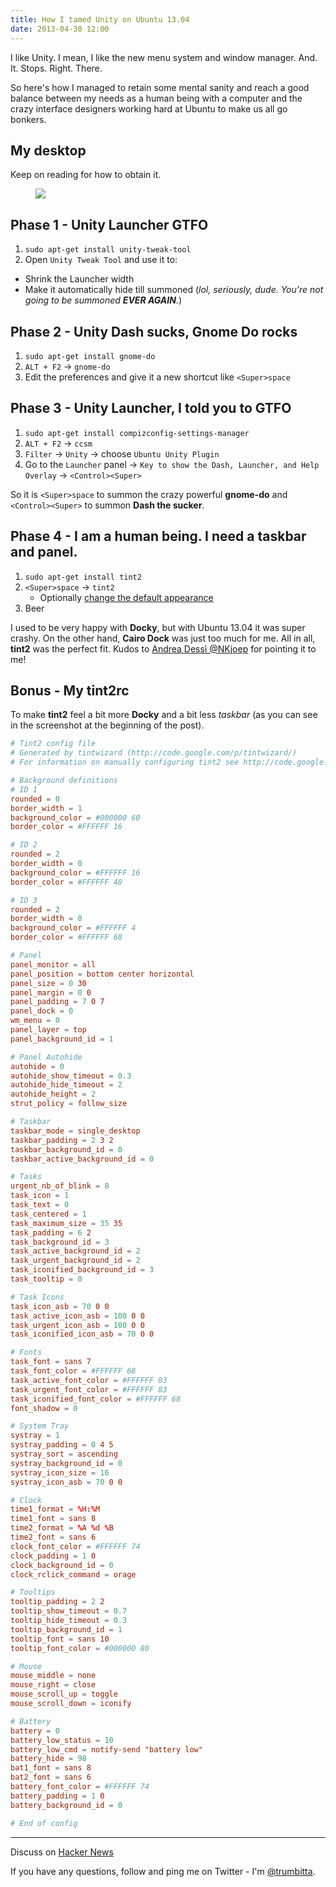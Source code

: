 ```yaml
---
title: How I tamed Unity on Ubuntu 13.04
date: 2013-04-30 12:00
---
```



I like Unity.
I mean, I like the new menu system and window manager. And. It. Stops. Right. There.

So here's how I managed to retain some mental sanity and reach a good balance between my needs as a human being with a computer and the crazy interface designers working hard at Ubuntu to make us all go bonkers.

## My desktop

Keep on reading for how to obtain it.

<Figure caption='My Ubuntu 13.04 desktop. Now with less Unity.'>

![](../assets/images/posts/2013-04-30-unity-and-raring-tamed/unity-tamed.jpg)

</Figure>

## Phase 1 - Unity Launcher GTFO

1. `sudo apt-get install unity-tweak-tool`
2. Open `Unity Tweak Tool` and use it to:

- Shrink the Launcher width
- Make it automatically hide till summoned (_lol, seriously, dude. You're not going to be summoned **EVER AGAIN**._)

## Phase 2 - Unity Dash sucks, Gnome Do rocks

1. `sudo apt-get install gnome-do`
2. `ALT + F2` → `gnome-do`
3. Edit the preferences and give it a new shortcut like `<Super>space`

## Phase 3 - Unity Launcher, I told you to GTFO

1. `sudo apt-get install compizconfig-settings-manager`
2. `ALT + F2` → `ccsm`
3. `Filter` → `Unity` → choose `Ubuntu Unity Plugin`
4. Go to the `Launcher` panel → `Key to show the Dash, Launcher, and Help Overlay` → `<Control><Super>`

So it is `<Super>space` to summon the crazy powerful **gnome-do** and `<Control><Super>` to summon **Dash the sucker**.

## Phase 4 - I am a human being. I need a taskbar and panel.

1. `sudo apt-get install tint2`
2. `<Super>space` → `tint2`
   - Optionally [change the default appearance](https://code.google.com/p/tint2/wiki/Configure)
3. Beer

I used to be very happy with **Docky**, but with Ubuntu 13.04 it was super crashy. On the other hand, **Cairo Dock** was just too much for me.
All in all, **tint2** was the perfect fit.
Kudos to [Andrea Dessì @NKjoep](https://twitter.com/NKjoep) for pointing it to me!

## Bonus - My tint2rc

To make **tint2** feel a bit more **Docky** and a bit less _taskbar_ (as you can see in the screenshot at the beginning of the post).

```toml
# Tint2 config file
# Generated by tintwizard (http://code.google.com/p/tintwizard/)
# For information on manually configuring tint2 see http://code.google.com/p/tint2/wiki/Configure

# Background definitions
# ID 1
rounded = 0
border_width = 1
background_color = #000000 60
border_color = #FFFFFF 16

# ID 2
rounded = 2
border_width = 0
background_color = #FFFFFF 16
border_color = #FFFFFF 48

# ID 3
rounded = 2
border_width = 0
background_color = #FFFFFF 4
border_color = #FFFFFF 68

# Panel
panel_monitor = all
panel_position = bottom center horizontal
panel_size = 0 30
panel_margin = 0 0
panel_padding = 7 0 7
panel_dock = 0
wm_menu = 0
panel_layer = top
panel_background_id = 1

# Panel Autohide
autohide = 0
autohide_show_timeout = 0.3
autohide_hide_timeout = 2
autohide_height = 2
strut_policy = follow_size

# Taskbar
taskbar_mode = single_desktop
taskbar_padding = 2 3 2
taskbar_background_id = 0
taskbar_active_background_id = 0

# Tasks
urgent_nb_of_blink = 8
task_icon = 1
task_text = 0
task_centered = 1
task_maximum_size = 35 35
task_padding = 6 2
task_background_id = 3
task_active_background_id = 2
task_urgent_background_id = 2
task_iconified_background_id = 3
task_tooltip = 0

# Task Icons
task_icon_asb = 70 0 0
task_active_icon_asb = 100 0 0
task_urgent_icon_asb = 100 0 0
task_iconified_icon_asb = 70 0 0

# Fonts
task_font = sans 7
task_font_color = #FFFFFF 68
task_active_font_color = #FFFFFF 83
task_urgent_font_color = #FFFFFF 83
task_iconified_font_color = #FFFFFF 68
font_shadow = 0

# System Tray
systray = 1
systray_padding = 0 4 5
systray_sort = ascending
systray_background_id = 0
systray_icon_size = 16
systray_icon_asb = 70 0 0

# Clock
time1_format = %H:%M
time1_font = sans 8
time2_format = %A %d %B
time2_font = sans 6
clock_font_color = #FFFFFF 74
clock_padding = 1 0
clock_background_id = 0
clock_rclick_command = orage

# Tooltips
tooltip_padding = 2 2
tooltip_show_timeout = 0.7
tooltip_hide_timeout = 0.3
tooltip_background_id = 1
tooltip_font = sans 10
tooltip_font_color = #000000 80

# Mouse
mouse_middle = none
mouse_right = close
mouse_scroll_up = toggle
mouse_scroll_down = iconify

# Battery
battery = 0
battery_low_status = 10
battery_low_cmd = notify-send "battery low"
battery_hide = 98
bat1_font = sans 8
bat2_font = sans 6
battery_font_color = #FFFFFF 74
battery_padding = 1 0
battery_background_id = 0

# End of config
```

---

Discuss on [Hacker News](https://news.ycombinator.com/item?id=5632286)

If you have any questions, follow and ping me on Twitter - I'm
[@trumbitta][twitter].

[twitter]: https://twitter.com/trumbitta
